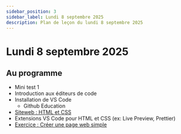 ```yaml
---
sidebar_position: 3
sidebar_label: Lundi 8 septembre 2025
description: Plan de leçon du lundi 8 septembre 2025
---
```


# Lundi 8 septembre 2025

## Au programme

- Mini test 1
- Introduction aux éditeurs de code
- Installation de VS Code
    - Github Education
- [Siteweb : HTML et CSS](../notes_de_cours/theme_1/html_css.mdx)
- Extensions VS Code pour HTML et CSS (ex: Live Preview, Prettier)
- [Exercice : Créer une page web simple](../notes_de_cours/theme_1/exercices/exo_web_1.mdx)
